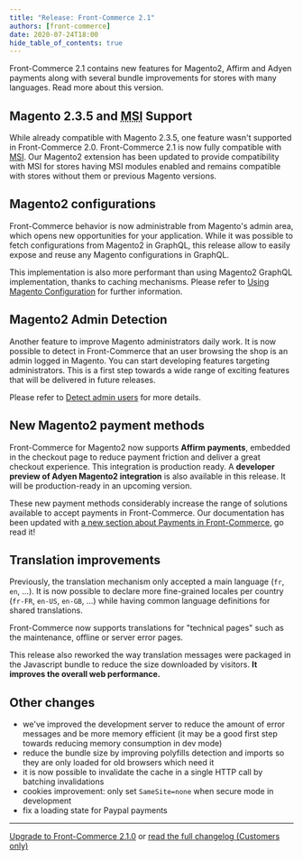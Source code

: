 ```yaml
---
title: "Release: Front-Commerce 2.1"
authors: [front-commerce]
date: 2020-07-24T18:00
hide_table_of_contents: true
---
```


Front-Commerce 2.1 contains new features for Magento2, Affirm and Adyen payments
along with several bundle improvements for stores with many languages. Read more
about this version.

<!--truncate-->


## Magento 2.3.5 and <abbr title="Multiple Source Inventory">MSI</abbr> Support

While already compatible with Magento 2.3.5, one feature wasn't supported in
Front-Commerce 2.0. Front-Commerce 2.1 is now fully compatible with
[MSI](https://docs.magento.com/user-guide/catalog/inventory-management.html).
Our Magento2 extension has been updated to provide compatibility with MSI for
stores having MSI modules enabled and remains compatible with stores without
them or previous Magento versions.

## Magento2 configurations

Front-Commerce behavior is now administrable from Magento's admin area, which
opens new opportunities for your application. While it was possible to fetch
configurations from Magento2 in GraphQL, this release allow to easily expose and
reuse any Magento configurations in GraphQL.

This implementation is also more performant than using Magento2 GraphQL
implementation, thanks to caching mechanisms. Please refer to
[Using Magento Configuration](/docs/2.x/magento2/using-magento-configuration)
for further information.

## Magento2 Admin Detection

Another feature to improve Magento administrators daily work. It is now possible
to detect in Front-Commerce that an user browsing the shop is an admin logged in
Magento. You can start developing features targeting administrators. This is a
first step towards a wide range of exciting features that will be delivered in
future releases.

Please refer to [Detect admin users](/docs/2.x/magento2/detect-admin-users) for
more details.

## New Magento2 payment methods

Front-Commerce for Magento2 now supports **Affirm payments**, embedded in the
checkout page to reduce payment friction and deliver a great checkout
experience. This integration is production ready. A **developer preview of Adyen
Magento2 integration** is also available in this release. It will be
production-ready in an upcoming version.

These new payment methods considerably increase the range of solutions available
to accept payments in Front-Commerce. Our documentation has been updated with
[a new section about Payments in Front-Commerce](/docs/2.x/category/payments),
go read it!

## Translation improvements

Previously, the translation mechanism only accepted a main language (`fr`, `en`,
...). It is now possible to declare more fine-grained locales per country
(`fr-FR`, `en-US`, `en-GB`, ...) while having common language definitions for
shared translations.

Front-Commerce now supports translations for "technical pages" such as the
maintenance, offline or server error pages.

This release also reworked the way translation messages were packaged in the
Javascript bundle to reduce the size downloaded by visitors. **It improves the
overall web performance.**

## Other changes

- we've improved the development server to reduce the amount of error messages
  and be more memory efficient (it may be a good first step towards reducing
  memory consumption in dev mode)
- reduce the bundle size by improving polyfills detection and imports so they
  are only loaded for old browsers which need it
- it is now possible to invalidate the cache in a single HTTP call by batching
  invalidations
- cookies improvement: only set `SameSite=none` when secure mode in development
- fix a loading state for Paypal payments

<hr />

<ChangelogFooter>

[Upgrade to Front-Commerce 2.1.0](/docs/2.x/appendices/migration-guides/archives#200---210)
or
[read the full changelog (Customers only)](https://gitlab.blackswift.cloud/front-commerce/front-commerce/-/releases/2.1.0)

</ChangelogFooter>
